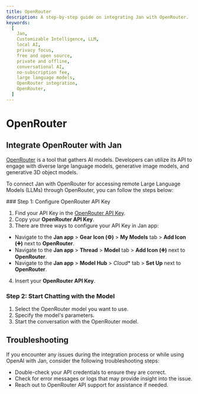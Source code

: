 ```yaml
---
title: OpenRouter
description: A step-by-step guide on integrating Jan with OpenRouter.
keywords:
  [
    Jan,
    Customizable Intelligence, LLM,
    local AI,
    privacy focus,
    free and open source,
    private and offline,
    conversational AI,
    no-subscription fee,
    large language models,
    OpenRouter integration,
    OpenRouter,
  ]
---
```



# OpenRouter

## Integrate OpenRouter with Jan

[OpenRouter](https://openrouter.ai/docs#quick-start) is a tool that gathers AI models. Developers can utilize its API to engage with diverse large language models, generative image models, and generative 3D object models.

To connect Jan with OpenRouter for accessing remote Large Language Models (LLMs) through OpenRouter, you can follow the steps below:

<Steps>
### Step 1: Configure OpenRouter API Key

1. Find your API Key in the [OpenRouter API Key](https://openrouter.ai/keys).
2. Copy your **OpenRouter API Key**.
3. There are three ways to configure your API Key in Jan app:
  - Navigate to the **Jan app** > **Gear Icon (⚙️)** > **My Models** tab > **Add Icon (➕)** next to **OpenRouter**.
  - Navigate to the **Jan app** > **Thread** > **Model** tab > **Add Icon (➕)** next to **OpenRouter**.
  - Navigate to the **Jan app** > **Model Hub** > *Cloud** tab > **Set Up** next to **OpenRouter**.
4. Insert your **OpenRouter API Key**.

### Step 2: Start Chatting with the Model

1. Select the OpenRouter model you want to use.
2. Specify the model's parameters.
3. Start the conversation with the OpenRouter model.
</Steps>

## Troubleshooting

If you encounter any issues during the integration process or while using OpenAI with Jan, consider the following troubleshooting steps:

- Double-check your API credentials to ensure they are correct.
- Check for error messages or logs that may provide insight into the issue.
- Reach out to OpenRouter API support for assistance if needed.